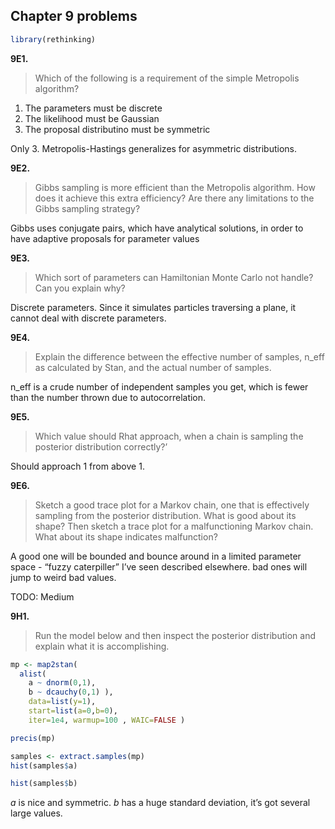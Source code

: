 ## Chapter 9 problems

```r
library(rethinking)
```

__9E1.__

>Which of the following is a requirement of the simple Metropolis algorithm?

1. The parameters must be discrete
2. The likelihood must be Gaussian
3. The proposal distributino must be symmetric

Only 3. Metropolis-Hastings generalizes for asymmetric distributions.

__9E2.__

>Gibbs sampling is more efficient than the Metropolis algorithm. How does it achieve this extra
efficiency? Are there any limitations to the Gibbs sampling strategy?

Gibbs uses conjugate pairs, which have analytical solutions, in order to have adaptive proposals for parameter values

__9E3.__ 

>Which sort of parameters can Hamiltonian Monte Carlo not handle? Can you explain why?

Discrete parameters. Since it simulates particles traversing a plane, it cannot deal with discrete parameters.

__9E4.__

> Explain the difference between the effective number of samples, n_eff as calculated by Stan, and the actual number of samples.

n_eff is a crude number of independent samples you get, which is fewer than the number thrown due to autocorrelation.

__9E5.__

>Which value should Rhat approach, when a chain is sampling the posterior distribution correctly?'

Should approach 1 from above 1.

__9E6.__

>Sketch a good trace plot for a Markov chain, one that is effectively sampling from the posterior distribution. What is good about its shape? Then sketch a trace plot for a malfunctioning Markov chain. What about its shape indicates malfunction?

A good one will be bounded and bounce around in a limited parameter space - "fuzzy caterpiller" I've seen described elsewhere. bad ones will jump to weird bad values.

TODO: Medium

__9H1.__

>Run the model below and then inspect the posterior distribution and explain what it is accomplishing.

```r
mp <- map2stan( 
  alist(
    a ~ dnorm(0,1),
    b ~ dcauchy(0,1) ),
    data=list(y=1),
    start=list(a=0,b=0),
    iter=1e4, warmup=100 , WAIC=FALSE )
```

```r
precis(mp)
```

```r
samples <- extract.samples(mp)
hist(samples$a)
```

```r
hist(samples$b)
```

$a$ is nice and symmetric. $b$ has a huge standard deviation, it's got several large values.

